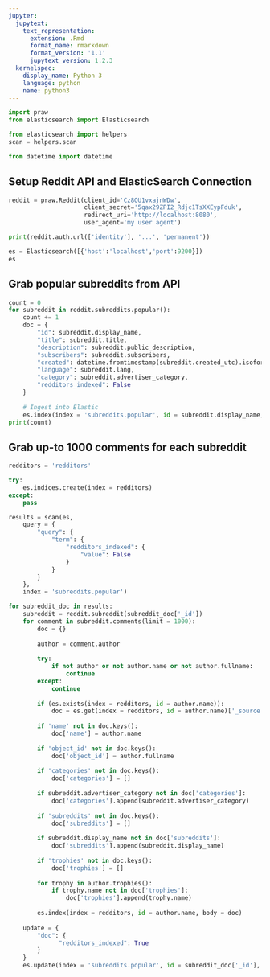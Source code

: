 ```yaml
---
jupyter:
  jupytext:
    text_representation:
      extension: .Rmd
      format_name: rmarkdown
      format_version: '1.1'
      jupytext_version: 1.2.3
  kernelspec:
    display_name: Python 3
    language: python
    name: python3
---
```


```python
import praw
from elasticsearch import Elasticsearch

from elasticsearch import helpers
scan = helpers.scan

from datetime import datetime
```

## Setup Reddit API and ElasticSearch Connection

```python
reddit = praw.Reddit(client_id='Cz8OU1vxajnWDw',
                     client_secret='5qax29ZPI2_Rdjc1TsXXEypFduk',
                     redirect_uri='http://localhost:8080',
                     user_agent='my user agent')

print(reddit.auth.url(['identity'], '...', 'permanent'))

es = Elasticsearch([{'host':'localhost','port':9200}])
es
```

## Grab popular subreddits from API

```python
count = 0
for subreddit in reddit.subreddits.popular():
    count += 1
    doc = {
        "id": subreddit.display_name,
        "title": subreddit.title,
        "description": subreddit.public_description,
        "subscribers": subreddit.subscribers,
        "created": datetime.fromtimestamp(subreddit.created_utc).isoformat(),
        "language": subreddit.lang,
        "category": subreddit.advertiser_category,
        "redditors_indexed": False
    }
    
    # Ingest into Elastic
    es.index(index = 'subreddits.popular', id = subreddit.display_name, body = doc)
print(count)
```

## Grab up-to 1000 comments for each subreddit

```python
redditors = 'redditors'

try:
    es.indices.create(index = redditors)
except:
    pass

results = scan(es,         
    query = {
        "query": {
            "term": {
                "redditors_indexed": {
                    "value": False
                }
            }
        }
    },
    index = 'subreddits.popular')

for subreddit_doc in results:    
    subreddit = reddit.subreddit(subreddit_doc['_id'])
    for comment in subreddit.comments(limit = 1000):
        doc = {}
        
        author = comment.author
        
        try:
            if not author or not author.name or not author.fullname:
                continue
        except:
            continue
        
        if (es.exists(index = redditors, id = author.name)):
            doc = es.get(index = redditors, id = author.name)['_source']
        
        if 'name' not in doc.keys():
            doc['name'] = author.name
            
        if 'object_id' not in doc.keys():
            doc['object_id'] = author.fullname
            
        if 'categories' not in doc.keys(): 
            doc['categories'] = []
        
        if subreddit.advertiser_category not in doc['categories']:
            doc['categories'].append(subreddit.advertiser_category)
        
        if 'subreddits' not in doc.keys(): 
            doc['subreddits'] = []
        
        if subreddit.display_name not in doc['subreddits']:
            doc['subreddits'].append(subreddit.display_name)
        
        if 'trophies' not in doc.keys():
            doc['trophies'] = []
        
        for trophy in author.trophies():
            if trophy.name not in doc['trophies']:
                doc['trophies'].append(trophy.name)
        
        es.index(index = redditors, id = author.name, body = doc)
    
    update = {
        "doc": {
              "redditors_indexed": True
        }
    }
    es.update(index = 'subreddits.popular', id = subreddit_doc['_id'], body = update)
```

```python

```
